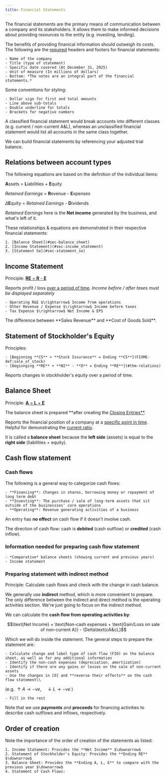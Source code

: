 ```yaml
---
title: Financial Statements
---
```



The financial statements are the primary means of communication between a company and its stakeholders. It allows them to make informed decisions about providing resources to the entity (e.g. investing, lending).


<Block variant="knowledge" title="Pervasive Cost-Benefit Constraint">
The benefits of providing finanical information should outweigh its costs.
</Block>



<Block variant="knowledge" title="Formatting">
The following are the <u>required</u> headers and footers for financial statements:

    - Name of the company
    - Title (type of statement)
    - Specific date covered (At December 31, 2025)
    - Unit of measure (In millions of dollars)
    - Bottom: *The notes are an integral part of the financial statements.*
Some conventions for styling:

    - Dollar sign for first and total amounts
    - Line above sub-totals
    - Double underline for totals
    - Brackets for negative numbers
</Block>



<Block variant="secondary" title="Classified vs. Unclassified Financial Statements">
A classified financial statement would break accounts into different classes (e.g. current / non-current A&L), whereas an unclassified financial statement would list all accounts in the same class together.
</Block>


We can build financial statements by referencing your adjusted trial balance.


## Relations between account types


<Block variant="secondary" title="Extended accounting equation">
The following equations are based on the definition of the individual items:

**A**ssets = **L**iabilities + **E**quity

*Retained Earnings* = **R**evenue - **E**xpenses

$\Delta$**E**quity = *Retained Earnings* - **D**ividends

*Retained Earnings* here is the **Net income** generated by the business, and what's left of it.

These relationships & equations are demonstrated in their respective financial statements:

    1. [Balance Sheet](#sec-balance_sheet)
    2. [Income Statement](#sec-income_statement)
    3. [Statement Se](#sec-statement_se)

</Block>



## Income Statement



Principle: [**RE** = **R** - **E**](#thm-relations)

Reports profit / loss <u>over a period of time</u>. *Income before / after taxes must be displayed separately*



<ACCTExample title="Example Income Statement (Classified by Operating & Non-operating)">
</ACCTExample>



<Block variant="knowledge" title="Key items of the Income Statement">

    - Operating R&E $\rightarrow$ Income from operations
    - Other Revenue / Expense $\rightarrow$ Income before taxes
    - Tax Expense $\rightarrow$ Net Income & EPS
</Block>



<Block variant="knowledge" title="Gross profit">
The difference between **Sales Revenue** and **Cost of Goods Sold**.
</Block>



## Statement of Stockholder's Equity



Principles:


    - [Beginning **CS** + **Stock Issurance** = Ending **CS**](FIXME-def:sale_of_stock)
    - [Beginnging **RE** + **NI** - **D** = Ending **RE**](#thm-relations)


Reports changes in stockholder's equity over a period of time.




<ACCTExample title="Example Statement of Stockholder's Equity">
</ACCTExample>





## Balance Sheet



Principle: [**A** = **L** + **E**](#thm-relations)

The balance sheet is prepared **after creating the [Closing Entries**](FIXME-sec:closing_entries**).

Reports the financial position of a company at a <u>specific point in time</u>. Helpful for demonstrating the [current ratio](FIXME-def:current_ratio).



<ACCTExample title="**Total Liabilities and Stockholders' Equity**">
</ACCTExample>




It is called a **balance sheet** because the **left side** (assets) is equal to the **right side** (liabilities + equity).


## Cash flow statement



### Cash flows



<Block variant="secondary" title="Identifying types of cash flows activities">
The following is a general way to categorize cash flows:

    - **Financing**: Changes in shares, borrowing money or repayment of long term debt
    - **Investing**: The purchase / sale of long-term assets that sit outside of the businessses' core operations
    - **Operating**: Revenue generating activities of a business
An entry has **no effect** on cash flow if it doesn't involve cash.

The direction of cash flow: cash is **debited** (cash outflow) or **credited** (cash inflow).
</Block>



### Information needed for preparing cash flow statement


    - *Comparative* balance sheets (showing current and previous years)
    - Income statement


### Preparing statement with indirect method


Principle: Calculate cash flows and check with the change in cash balance.

We generally use **indirect** method, which is more convenient to prepare. The only difference between the indirect and direct method is the operating activities section. We're just going to focus on the indirect method.

We can calculate the **cash flow from operating activities by**:
```math
\text{Net Income} + \text{Non-cash expenses + \text{Gain/Loss on sale of non-current A}} - \Delta\text{cA&cL}
```
Which we will do inside the statement. The general steps to prepare the statement are:

    - Calculate change and label type of cash flow (FIO) on the balance sheet, as well as for any additional information
    - Identify the non-cash expenses (depreciation, amortization)
    - Identify if there are any gains or losses on the sale of non-current assets
    - Use the changes in [O] and **reverse their effects** on the cash flow statement\\
(e.g. $\uparrow A \rightarrow -ve,\quad\downarrow L \rightarrow -ve$ )

    - Fill in the rest

Note that we use **payments** and **proceeds** for financing activities to describe cash outflows and inflows, respectively.




<ACCTExample title="Example Statement of Cash Flow">
</ACCTExample>



## Order of creation


Note the importance of the order of creation of the statements as listed:

    1. Income Statement: Provides the **Net Income** $\downarrow$
    2. Statement of Stockholder's Equity: Provides the **Ending RE** $\downarrow$
    3. Balance Sheet: Provides the **Ending A, L, E** to compare with the previous year $\downarrow$
    4. Statement of Cash Flows:
